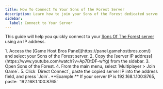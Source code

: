 ```yaml
---
title: How To Connect To Your Sons of the Forest Server
description: Learn how to join your Sons of the Forest dedicated server using the IP address.
sidebar:
  label: Connect to Your Server
---
```


This guide will help you quickly connect to your [Sons Of The Forest server](https://www.gamehostbros.com/sons-of-the-forest-server-hosting/) using an IP address.

<Steps>
1. Access the [Game Host Bros Panel](https://panel.gamehostbros.com/) and select your Sons of the Forest server.
2. Copy the [server IP address](https://www.youtube.com/watch?v=Ap7DtDF-wYg) from the sidebar.
3. Open Sons of the Forest.
4. From the main menu, select `Multiplayer > Join Game`.
5. Click `Direct Connect`, paste the copied server IP into the address field, and press `Join`.
</Steps>
**Example:** If your server IP is 192.168.1.100:8765, paste:
`192.168.1.100:8765`
